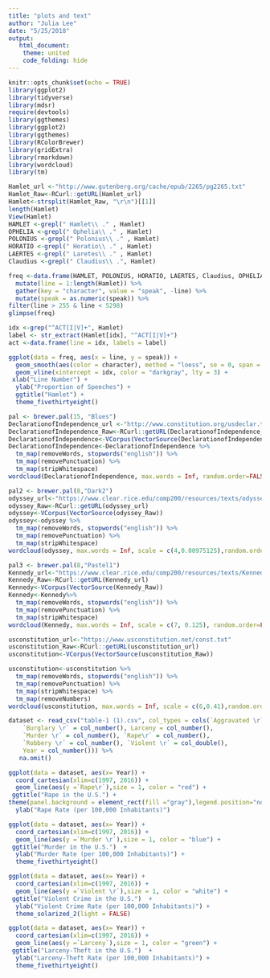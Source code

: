 ```yaml
---
title: "plots and text"
author: "Julia Lee"
date: "5/25/2018"
output:
   html_document:
    theme: united
    code_folding: hide
---
```

```r
knitr::opts_chunk$set(echo = TRUE)
library(ggplot2)
library(tidyverse)
library(mdsr)
require(devtools)
library(ggthemes)
library(ggplot2)
library(ggthemes)
library(RColorBrewer)
library(gridExtra)
library(rmarkdown)
library(wordcloud)
library(tm)
```

```r
Hamlet_url <-"http://www.gutenberg.org/cache/epub/2265/pg2265.txt"
Hamlet_Raw<-RCurl::getURL(Hamlet_url)
Hamlet<-strsplit(Hamlet_Raw, "\r\n")[[1]]
length(Hamlet)
View(Hamlet)
HAMLET <-grepl(" Hamlet\\ ." , Hamlet)
OPHELIA <-grepl(" Ophelia\\ ." , Hamlet)
POLONIUS <-grepl(" Polonius\\ ." , Hamlet)
HORATIO <-grepl(" Horatio\\ ." , Hamlet)
LAERTES <-grepl(" Laretes\\ ." , Hamlet)
Claudius <-grepl(" Claudius\\ .", Hamlet)

``` 

```r
freq <-data.frame(HAMLET, POLONIUS, HORATIO, LAERTES, Claudius, OPHELIA ) %>%
  mutate(line = 1:length(Hamlet)) %>%
  gather(key = "character", value = "speak", -line) %>%
  mutate(speak = as.numeric(speak)) %>%
filter(line > 255 & line < 5298)
glimpse(freq)
```

```r
idx <-grep("^ACT[I|V]+", Hamlet)
label <- str_extract(Hamlet[idx], "^ACT[I|V]+")
act <-data.frame(line = idx, labels = label)

```

```r
ggplot(data = freq, aes(x = line, y = speak)) + 
  geom_smooth(aes(color = character), method = "loess", se = 0, span = 0.75) +
  geom_vline(xintercept = idx, color = "darkgray", lty = 3) +
 xlab("Line Number") + 
  ylab("Proportion of Speeches") +
  ggtitle("Hamlet") +
  theme_fivethirtyeight()

```
```r
pal <- brewer.pal(15, "Blues")
DeclarationofIndependence_url <-"http://www.constitution.org/usdeclar.txt"
DeclarationofIndependence_Raw<-RCurl::getURL(DeclarationofIndependence_url)
DeclarationofIndependence<-VCorpus(VectorSource(DeclarationofIndependence_Raw)) 
DeclarationofIndependence<-DeclarationofIndependence %>%
  tm_map(removeWords, stopwords("english")) %>%
  tm_map(removePunctuation) %>%
  tm_map(stripWhitespace)
wordcloud(DeclarationofIndependence, max.words = Inf, random.order=FALSE, min.freq = 2, scale = c(4,0.00115), colors = pal)
```



```r
pal2 <- brewer.pal(8,"Dark2")
odyssey_url<-"https://www.clear.rice.edu/comp200/resources/texts/odyssey.txt"
odyssey_Raw<-RCurl::getURL(odyssey_url)
odyssey<-VCorpus(VectorSource(odyssey_Raw)) 
odyssey<-odyssey %>%
  tm_map(removeWords, stopwords("english")) %>%
  tm_map(removePunctuation) %>%
  tm_map(stripWhitespace)
wordcloud(odyssey, max.words = Inf, scale = c(4,0.00975125),random.order=FALSE,rot.per=.15, colors =pal2 )
```
```r
pal3 <- brewer.pal(8,"Pastel1")
Kennedy_url<-"https://www.clear.rice.edu/comp200/resources/texts/Kennedy%20Inaugural%20Address.txt"
Kennedy_Raw<-RCurl::getURL(Kennedy_url)
Kennedy<-VCorpus(VectorSource(Kennedy_Raw)) 
Kennedy<-Kennedy%>%
  tm_map(removeWords, stopwords("english")) %>%
  tm_map(removePunctuation) %>%
  tm_map(stripWhitespace)
wordcloud(Kennedy, max.words = Inf, scale = c(7, 0.125), random.order=FALSE, rot.per=.15, colors =pal3)
```

```r
usconstitution_url<-"https://www.usconstitution.net/const.txt"
usconstitution_Raw<-RCurl::getURL(usconstitution_url)
usconstitution<-VCorpus(VectorSource(usconstitution_Raw)) 

usconstitution<-usconstitution %>%
  tm_map(removeWords, stopwords("english")) %>%
  tm_map(removePunctuation) %>%
  tm_map(stripWhitespace) %>%
  tm_map(removeNumbers)
wordcloud(usconstitution, max.words = Inf, scale = c(6,0.41),random.order=FALSE, rot.per=.15, colors =pal2 )
```


```r
dataset <- read_csv("table-1 (1).csv", col_types = cols(`Aggravated \r` = col_number(), 
    `Burglary \r` = col_number(), Larceny = col_number(), 
    `Murder \r` = col_number(), `Rape\r` = col_number(), 
    `Robbery \r` = col_number(), `Violent \r` = col_double(), 
    Year = col_number())) %>%
   na.omit() 
```

```r
ggplot(data = dataset, aes(x= Year)) +
  coord_cartesian(xlim=c(1997, 2016)) + 
  geom_line(aes(y =`Rape\r`),size = 1, color = "red") +
 ggtitle("Rape in the U.S.") +
theme(panel.background = element_rect(fill ="gray"),legend.position="none",  text=element_text(size=15), plot.title = element_text(color="black", face="bold", size=25, hjust=0), axis.ticks.length = unit(4, "mm"), axis.ticks.y = element_blank()) +
  ylab("Rape Rate (per 100,000 Inhabitants)") 

```

```r
ggplot(data = dataset, aes(x= Year)) +
  coord_cartesian(xlim=c(1997, 2016)) + 
  geom_line(aes(y =`Murder \r`),size = 1, color = "blue") +
 ggtitle("Murder in the U.S.")  +
  ylab("Murder Rate (per 100,000 Inhabitants)") +
  theme_fivethirtyeight()

```



```r
ggplot(data = dataset, aes(x= Year)) +
  coord_cartesian(xlim=c(1997, 2016)) + 
  geom_line(aes(y =`Violent \r`),size = 1, color = "white") +
 ggtitle("Violent Crime in the U.S.")  +
  ylab("Violent Crime Rate (per 100,000 Inhabitants)") +
  theme_solarized_2(light = FALSE)
```

```r
ggplot(data = dataset, aes(x= Year)) +
  coord_cartesian(xlim=c(1997, 2016)) + 
  geom_line(aes(y =`Larceny`),size = 1, color = "green") +
 ggtitle("Larceny-Theft in the U.S.")  +
  ylab("Larceny-Theft Rate (per 100,000 Inhabitants)") +
  theme_fivethirtyeight()
```

```r
```

